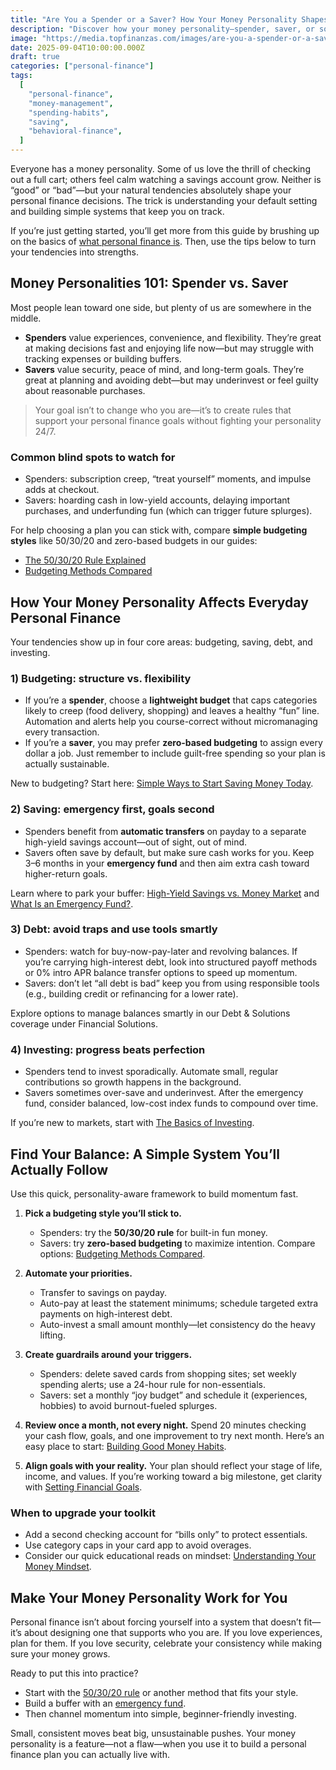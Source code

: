 ```yaml
---
title: "Are You a Spender or a Saver? How Your Money Personality Shapes Your Personal Finance Success"
description: "Discover how your money personality—spender, saver, or somewhere in between—affects budgeting, saving, debt, and long-term personal finance success, plus practical steps to find balance."
image: "https://media.topfinanzas.com/images/are-you-a-spender-or-a-saver-how-your-money-personality-shapes-your-personal-finance-success.webp"
date: 2025-09-04T10:00:00.000Z
draft: true
categories: ["personal-finance"]
tags:
  [
    "personal-finance",
    "money-management",
    "spending-habits",
    "saving",
    "behavioral-finance",
  ]
---
```


Everyone has a money personality. Some of us love the thrill of checking out a full cart; others feel calm watching a savings account grow. Neither is “good” or “bad”—but your natural tendencies absolutely shape your personal finance decisions. The trick is understanding your default setting and building simple systems that keep you on track.

If you’re just getting started, you’ll get more from this guide by brushing up on the basics of [what personal finance is](/personal-finance/what-is-personal-finance-and-why-does-it-matter). Then, use the tips below to turn your tendencies into strengths.

## Money Personalities 101: Spender vs. Saver

Most people lean toward one side, but plenty of us are somewhere in the middle.

- **Spenders** value experiences, convenience, and flexibility. They’re great at making decisions fast and enjoying life now—but may struggle with tracking expenses or building buffers.
- **Savers** value security, peace of mind, and long-term goals. They’re great at planning and avoiding debt—but may underinvest or feel guilty about reasonable purchases.

> Your goal isn’t to change who you are—it’s to create rules that support your personal finance goals without fighting your personality 24/7.

### Common blind spots to watch for

- Spenders: subscription creep, “treat yourself” moments, and impulse adds at checkout.
- Savers: hoarding cash in low-yield accounts, delaying important purchases, and underfunding fun (which can trigger future splurges).

For help choosing a plan you can stick with, compare **simple budgeting styles** like 50/30/20 and zero-based budgets in our guides:

- [The 50/30/20 Rule Explained](/personal-finance/the-50-30-20-rule-explained-simple-budgeting-that-actually-works)
- [Budgeting Methods Compared](/personal-finance/budgeting-methods-compared-which-approach-fits-your-spending-style)

## How Your Money Personality Affects Everyday Personal Finance

Your tendencies show up in four core areas: budgeting, saving, debt, and investing.

### 1) Budgeting: structure vs. flexibility

- If you’re a **spender**, choose a **lightweight budget** that caps categories likely to creep (food delivery, shopping) and leaves a healthy “fun” line. Automation and alerts help you course-correct without micromanaging every transaction.
- If you’re a **saver**, you may prefer **zero-based budgeting** to assign every dollar a job. Just remember to include guilt-free spending so your plan is actually sustainable.

New to budgeting? Start here: [Simple Ways to Start Saving Money Today](/personal-finance/simple-ways-to-start-saving-money-today-even-on-a-tight-budget).

### 2) Saving: emergency first, goals second

- Spenders benefit from **automatic transfers** on payday to a separate high-yield savings account—out of sight, out of mind.
- Savers often save by default, but make sure cash works for you. Keep 3–6 months in your **emergency fund** and then aim extra cash toward higher-return goals.

Learn where to park your buffer: [High-Yield Savings vs. Money Market](/personal-finance/high-yield-savings-accounts-vs-money-market-accounts-where-to-keep-your-emergency-fund) and [What Is an Emergency Fund?](/personal-finance/what-is-an-emergency-fund-and-why-you-need-one).

### 3) Debt: avoid traps and use tools smartly

- Spenders: watch for buy-now-pay-later and revolving balances. If you’re carrying high-interest debt, look into structured payoff methods or 0% intro APR balance transfer options to speed up momentum.
- Savers: don’t let “all debt is bad” keep you from using responsible tools (e.g., building credit or refinancing for a lower rate).

Explore options to manage balances smartly in our Debt & Solutions coverage under Financial Solutions.

### 4) Investing: progress beats perfection

- Spenders tend to invest sporadically. Automate small, regular contributions so growth happens in the background.
- Savers sometimes over-save and underinvest. After the emergency fund, consider balanced, low-cost index funds to compound over time.

If you’re new to markets, start with [The Basics of Investing](/personal-finance/the-basics-of-investing-how-to-get-started-without-being-an-expert).

<AdZone id="us_site_4" />

## Find Your Balance: A Simple System You’ll Actually Follow

Use this quick, personality-aware framework to build momentum fast.

1. **Pick a budgeting style you’ll stick to.**
   - Spenders: try the **50/30/20 rule** for built-in fun money.
   - Savers: try **zero-based budgeting** to maximize intention.
     Compare options: [Budgeting Methods Compared](/personal-finance/budgeting-methods-compared-which-approach-fits-your-spending-style).

2. **Automate your priorities.**
   - Transfer to savings on payday.
   - Auto-pay at least the statement minimums; schedule targeted extra payments on high-interest debt.
   - Auto-invest a small amount monthly—let consistency do the heavy lifting.

3. **Create guardrails around your triggers.**
   - Spenders: delete saved cards from shopping sites; set weekly spending alerts; use a 24-hour rule for non-essentials.
   - Savers: set a monthly “joy budget” and schedule it (experiences, hobbies) to avoid burnout-fueled splurges.

4. **Review once a month, not every night.**
   Spend 20 minutes checking your cash flow, goals, and one improvement to try next month. Here’s an easy place to start: [Building Good Money Habits](/personal-finance/building-good-money-habits-consistency-is-key).

5. **Align goals with your reality.**
   Your plan should reflect your stage of life, income, and values. If you’re working toward a big milestone, get clarity with [Setting Financial Goals](/personal-finance/setting-financial-goals-a-beginners-guide-to-planning-your-future).

### When to upgrade your toolkit

- Add a second checking account for “bills only” to protect essentials.
- Use category caps in your card app to avoid overages.
- Consider our quick educational reads on mindset: [Understanding Your Money Mindset](/personal-finance/the-first-step-to-financial-freedom-understanding-your-money-mindset).

## Make Your Money Personality Work for You

Personal finance isn’t about forcing yourself into a system that doesn’t fit—it’s about designing one that supports who you are. If you love experiences, plan for them. If you love security, celebrate your consistency while making sure your money grows.

Ready to put this into practice?

- Start with the [50/30/20 rule](/personal-finance/the-50-30-20-rule-explained-simple-budgeting-that-actually-works) or another method that fits your style.
- Build a buffer with an [emergency fund](/personal-finance/what-is-an-emergency-fund-and-why-you-need-one).
- Then channel momentum into simple, beginner-friendly investing.

Small, consistent moves beat big, unsustainable pushes. Your money personality is a feature—not a flaw—when you use it to build a personal finance plan you can actually live with.
